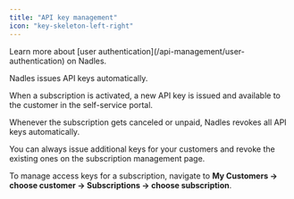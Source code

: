 ```yaml
---
title: "API key management"
icon: "key-skeleton-left-right"
---
```


<Tip>
Learn more about [user authentication](/api-management/user-authentication) on Nadles.
</Tip>

Nadles issues API keys automatically.

When a subscription is activated, a new API key is issued and available to the customer in the self-service portal.

Whenever the subscription gets canceled or unpaid, Nadles revokes all API keys automatically.

You can always issue additional keys for your customers and revoke the existing ones on the subscription management page.

To manage access keys for a subscription, navigate to **My Customers → choose customer → Subscriptions → choose subscription**.

